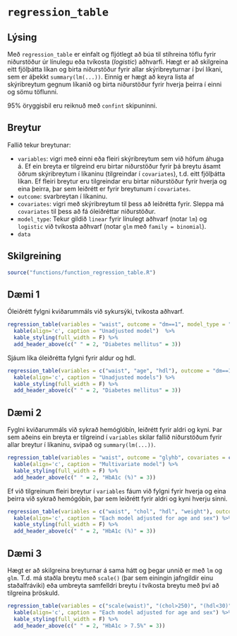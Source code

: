 # `regression_table`

## Lýsing
Með `regression_table` er einfalt og fljótlegt að búa til stíhreina töflu fyrir niðurstöður úr línulegu eða tvíkosta (*logistic*) aðhvarfi. Hægt er að skilgreina eitt fjölþátta líkan og birta niðurstöður fyrir allar skýribreyturnar í því líkani, sem er áþekkt `summary(lm(...))`. Einnig er hægt að keyra lista af skýribreytum gegnum líkanið og birta niðurstöður fyrir hverja þeirra í einni og sömu töflunni.

95% öryggisbil eru reiknuð með `confint` skipuninni.

## Breytur
Fallið tekur breytunar:

* `variables`: vigri með einni eða fleiri skýribreytum sem við höfum áhuga á. Ef ein breyta er tilgreind eru birtar niðurstöður fyrir þá breytu ásamt öðrum skýribreytum í líkaninu (tilgreindar í `covariates`), t.d. eitt fjölþátta líkan. Ef fleiri breytur eru tilgreindar eru birtar niðurstöður fyrir hverja og eina þeirra, þar sem leiðrétt er fyrir breytunum í `covariates`.
* `outcome`: svarbreytan í líkaninu.
* `covariates`: vigri með skýribreytum til þess að leiðrétta fyrir. Sleppa má `covariates` til þess að fá óleiðréttar niðurstöður.
* `model_type`: Tekur gildið `linear` fyrir línulegt aðhvarf (notar `lm`) og `logistic` við tvíkosta aðhvarf (notar `glm` með `family = binomial`).
* `data`

## Skilgreining
```r
source("functions/function_regression_table.R")
```

## Dæmi 1
Óleiðrétt fylgni kviðarummáls við sykursýki, tvíkosta aðhvarf.
```r
regression_table(variables = "waist", outcome = "dm==1", model_type = "logistic", data = data) %>%
  kable(align='c', caption = "Unadjusted model")  %>%
  kable_styling(full_width = F) %>%
  add_header_above(c(" " = 2, "Diabetes mellitus" = 3))
```

Sjáum líka óleiðrétta fylgni fyrir aldur og hdl.
```r
regression_table(variables = c("waist", "age", "hdl"), outcome = "dm==1", model_type = "logistic", data = data) %>%
  kable(align='c', caption = "Unadjusted models") %>%
  kable_styling(full_width = F) %>%
  add_header_above(c(" " = 2, "Diabetes mellitus" = 3))
```

## Dæmi 2
Fyglni kviðarummáls við sykrað hemóglóbín, leiðrétt fyrir aldri og kyni. Þar sem aðeins ein breyta er tilgreind í `variables` skilar fallið niðurstöðum fyrir allar breytur í líkaninu, svipað og `summary(lm(...))`.
```r
regression_table(variables = "waist", outcome = "glyhb", covariates = c("age", "gender"), model_type = "linear", data = data) %>%
  kable(align='c', caption = "Multivariate model") %>% 
  kable_styling(full_width = F) %>%
  add_header_above(c(" " = 2, "HbA1c (%)" = 3))
```

Ef við tilgreinum fleiri breytur í `variables` fáum við fylgni fyrir hverja og eina þeirra við sykrað hemógóbín, þar sem leiðrétt fyrir aldri og kyni hverju sinni.
```r
regression_table(variables = c("waist", "chol", "hdl", "weight"), outcome = "glyhb", covariates = c("age", "gender"), model_type = "linear", data = data) %>%
  kable(align='c', caption = "Each model adjusted for age and sex") %>%
  kable_styling(full_width = F) %>%
  add_header_above(c(" " = 2, "HbA1c (%)" = 3))
```

## Dæmi 3
Hægt er að skilgreina breyturnar á sama hátt og þegar unnið er með `lm` og `glm`. T.d. má staðla breytu með `scale()` (þar sem einingin jafngildir einu staðalfráviki) eða umbreyta samfelldri breytu í tvíkosta breytu með því að tilgreina þröskuld.
```r
regression_table(variables = c("scale(waist)", "(chol>250)", "(hdl<30)", "weight"), outcome = "(glyhb>7.5)", covariates = c("age", "gender"), model_type = "logistic", data = data) %>%
  kable(align='c', caption = "Each model adjusted for age and sex") %>%
  kable_styling(full_width = F) %>%
  add_header_above(c(" " = 2, "HbA1c > 7.5%" = 3))
```



